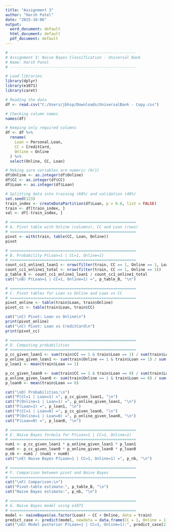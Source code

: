 ---
title: "Assignment 3"
author: "Harsh Patel"
date: "2025-10-06"
output:
  word_document: default
  html_document: default
  pdf_document: default
---

```{r}
# -------------------------------------------------------
# Assignment 3: Naive Bayes Classification - Universal Bank
# Name: Harsh Patel
# -------------------------------------------------------

# Load libraries
library(dplyr)
library(e1071)
library(caret)

# Reading the data
df <- read.csv("C:/Users/jbhsp/Downloads/UniversalBank - Copy.csv")

# Checking column names
names(df)

# Keeping only required columns
df <- df %>%
  rename(
    Loan = Personal.Loan,
    CC = CreditCard,
    Online = Online
  ) %>%
  select(Online, CC, Loan)

# Making sure variables are numeric (0/1)
df$Online <- as.integer(df$Online)
df$CC <- as.integer(df$CC)
df$Loan <- as.integer(df$Loan)

# Splitting data into training (60%) and validation (40%)
set.seed(123)
train_index <- createDataPartition(df$Loan, p = 0.6, list = FALSE)
train <- df[train_index, ]
val <- df[-train_index, ]

# =======================================================
# A. Pivot table with Online (columns), CC and Loan (rows)
# =======================================================
pivot <- with(train, table(CC, Loan, Online))
pivot

# =======================================================
# B. Probability P(Loan=1 | CC=1, Online=1)
# =======================================================
count_cc1_online1_loan1 <- nrow(filter(train, CC == 1, Online == 1, Loan == 1))
count_cc1_online1_total <- nrow(filter(train, CC == 1, Online == 1))
p_table_B <- count_cc1_online1_loan1 / count_cc1_online1_total
cat("\nB) P(Loan=1 | CC=1, Online=1) =", p_table_B, "\n")

# =======================================================
# C. Pivot tables for Loan vs Online and Loan vs CC
# =======================================================
pivot_online <- table(train$Loan, train$Online)
pivot_cc <- table(train$Loan, train$CC)

cat("\nC) Pivot: Loan vs Online\n")
print(pivot_online)
cat("\nC) Pivot: Loan vs CreditCard\n")
print(pivot_cc)

# =======================================================
# D. Computing probabilities
# =======================================================
p_cc_given_loan1 <- sum(train$CC == 1 & train$Loan == 1) / sum(train$Loan == 1)
p_online_given_loan1 <- sum(train$Online == 1 & train$Loan == 1) / sum(train$Loan == 1)
p_loan1 <- mean(train$Loan == 1)

p_cc_given_loan0 <- sum(train$CC == 1 & train$Loan == 0) / sum(train$Loan == 0)
p_online_given_loan0 <- sum(train$Online == 1 & train$Loan == 0) / sum(train$Loan == 0)
p_loan0 <- mean(train$Loan == 0)

cat("\nD) Probabilities:\n")
cat("P(CC=1 | Loan=1) =", p_cc_given_loan1, "\n")
cat("P(Online=1 | Loan=1) =", p_online_given_loan1, "\n")
cat("P(Loan=1) =", p_loan1, "\n")
cat("P(CC=1 | Loan=0) =", p_cc_given_loan0, "\n")
cat("P(Online=1 | Loan=0) =", p_online_given_loan0, "\n")
cat("P(Loan=0) =", p_loan0, "\n")

# =======================================================
# E. Naive Bayes formula for P(Loan=1 | CC=1, Online=1)
# =======================================================
num1 <- p_cc_given_loan1 * p_online_given_loan1 * p_loan1
num0 <- p_cc_given_loan0 * p_online_given_loan0 * p_loan0
p_nb <- num1 / (num1 + num0)
cat("\nE) Naive Bayes P(Loan=1 | CC=1, Online=1) =", p_nb, "\n")

# =======================================================
# F. Comparison between pivot and Naive Bayes
# =======================================================
cat("\nF) Comparison:\n")
cat("Pivot-table estimate:", p_table_B, "\n")
cat("Naive Bayes estimate:", p_nb, "\n")

# =======================================================
# G. Naive Bayes model using e1071
# =======================================================
model <- naiveBayes(as.factor(Loan) ~ CC + Online, data = train)
predict_case <- predict(model, newdata = data.frame(CC = 1, Online = 1), type = "raw")
cat("\nG) Model posterior P(Loan=1 | CC=1, Online=1):", predict_case[2], "\n")

```

